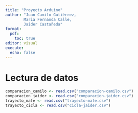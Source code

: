 ```yaml
---
title: "Proyecto Arduino"
author: "Juan Camilo Gutiérrez,
        Maria Fernanda Calle,
        Jaider Castañeda"
format: 
  pdf:
    toc: true
editor: visual
execute:
  echo: false
---
```


# Lectura de datos

```r
comparacion_camilo <- read.csv("comparacion-camilo.csv")
comparacion_jaider <- read.csv("comparacion-jaider.csv")
trayecto_mafe <- read.csv("trayecto-mafe.csv")
trayecto_cicla <- read.csv("cicla-jaider.csv")
```





